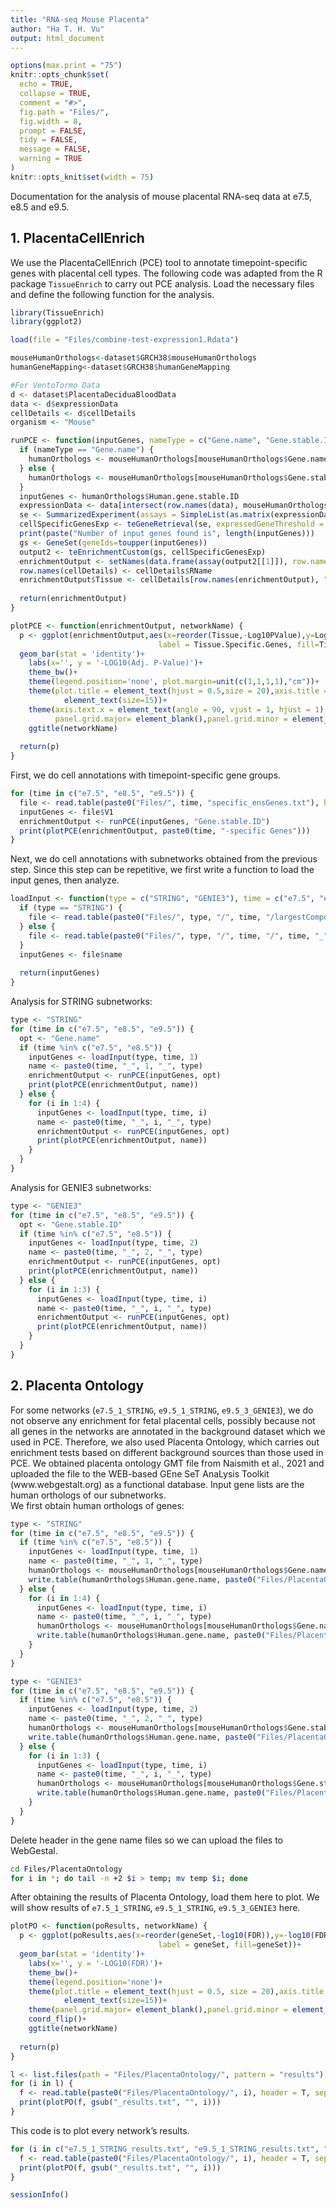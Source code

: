 ```yaml
---
title: "RNA-seq Mouse Placenta"
author: "Ha T. H. Vu"
output: html_document
---
```


```r
options(max.print = "75")
knitr::opts_chunk$set(
  echo = TRUE,
  collapse = TRUE,
  comment = "#>",
  fig.path = "Files/",
  fig.width = 8,
  prompt = FALSE,
  tidy = FALSE,
  message = FALSE,
  warning = TRUE
)
knitr::opts_knit$set(width = 75)
```

Documentation for the analysis of mouse placental RNA-seq data at e7.5, e8.5 and e9.5.

## 1. PlacentaCellEnrich
We use the PlacentaCellEnrich (PCE) tool to annotate timepoint-specific genes with placental cell types. The following code was adapted from the R package `TissueEnrich` to carry out PCE analysis. Load the necessary files and define the following function for the analysis.
```r
library(TissueEnrich)
library(ggplot2)

load(file = "Files/combine-test-expression1.Rdata")

mouseHumanOrthologs<-dataset$GRCH38$mouseHumanOrthologs
humanGeneMapping<-dataset$GRCH38$humanGeneMapping

#For VentoTormo Data
d <- dataset$PlacentaDeciduaBloodData
data <- d$expressionData
cellDetails <- d$cellDetails
organism <- "Mouse"

runPCE <- function(inputGenes, nameType = c("Gene.name", "Gene.stable.ID")) {
  if (nameType == "Gene.name") {
    humanOrthologs <- mouseHumanOrthologs[mouseHumanOrthologs$Gene.name %in% toupper(inputGenes),]
  } else {
    humanOrthologs <- mouseHumanOrthologs[mouseHumanOrthologs$Gene.stable.ID %in% inputGenes,]
  }
  inputGenes <- humanOrthologs$Human.gene.stable.ID
  expressionData <- data[intersect(row.names(data), mouseHumanOrthologs$Human.gene.stable.ID),]
  se <- SummarizedExperiment(assays = SimpleList(as.matrix(expressionData)), rowData = row.names(expressionData), colData = colnames(expressionData))
  cellSpecificGenesExp <- teGeneRetrieval(se, expressedGeneThreshold = 1)
  print(paste("Number of input genes found is", length(inputGenes)))
  gs <- GeneSet(geneIds=toupper(inputGenes))
  output2 <- teEnrichmentCustom(gs, cellSpecificGenesExp)
  enrichmentOutput <- setNames(data.frame(assay(output2[[1]]), row.names = rowData(output2[[1]])[,1]), colData(output2[[1]])[,1])
  row.names(cellDetails) <- cellDetails$RName
  enrichmentOutput$Tissue <- cellDetails[row.names(enrichmentOutput), "CellName"]
  
  return(enrichmentOutput)
}

plotPCE <- function(enrichmentOutput, networkName) {
  p <- ggplot(enrichmentOutput,aes(x=reorder(Tissue,-Log10PValue),y=Log10PValue,
                                 label = Tissue.Specific.Genes, fill=Tissue))+
  geom_bar(stat = 'identity')+
    labs(x='', y = '-LOG10(Adj. P-Value)')+
    theme_bw()+
    theme(legend.position='none', plot.margin=unit(c(1,1,1,1),"cm"))+
    theme(plot.title = element_text(hjust = 0.5,size = 20),axis.title =
            element_text(size=15))+
    theme(axis.text.x = element_text(angle = 90, vjust = 1, hjust = 1),
          panel.grid.major= element_blank(),panel.grid.minor = element_blank())+
    ggtitle(networkName)
  
  return(p)
}
```

First, we do cell annotations with timepoint-specific gene groups.
```r
for (time in c("e7.5", "e8.5", "e9.5")) {
  file <- read.table(paste0("Files/", time, "specific_ensGenes.txt"), header = F)
  inputGenes <- file$V1
  enrichmentOutput <- runPCE(inputGenes, "Gene.stable.ID")
  print(plotPCE(enrichmentOutput, paste0(time, "-specific Genes")))
}
```

Next, we do cell annotations with subnetworks obtained from the previous step. Since this step can be repetitive, we first write a function to load the input genes, then analyze.
```r
loadInput <- function(type = c("STRING", "GENIE3"), time = c("e7.5", "e8.5", "e9.5"), i) {
  if (type == "STRING") {
    file <- read.table(paste0("Files/", type, "/", time, "/largestComponent/", time, "_", i, "/", time, "_", i, "_nodeTable.csv"), sep = ",", header = T)
  } else {
    file <- read.table(paste0("Files/", type, "/", time, "/", time, "_", i, "/", time, "_", i, "_nodeTable.csv"), sep = ",", header = T)
  }
  inputGenes <- file$name
  
  return(inputGenes)
}
```

Analysis for STRING subnetworks:
```r
type <- "STRING"
for (time in c("e7.5", "e8.5", "e9.5")) {
  opt <- "Gene.name"
  if (time %in% c("e7.5", "e8.5")) {
    inputGenes <- loadInput(type, time, 1)
    name <- paste0(time, "_", 1, "_", type)
    enrichmentOutput <- runPCE(inputGenes, opt)
    print(plotPCE(enrichmentOutput, name))
  } else {
    for (i in 1:4) {
      inputGenes <- loadInput(type, time, i)
      name <- paste0(time, "_", i, "_", type)
      enrichmentOutput <- runPCE(inputGenes, opt)
      print(plotPCE(enrichmentOutput, name))
    }
  }
}
```

Analysis for GENIE3 subnetworks:
```r
type <- "GENIE3"
for (time in c("e7.5", "e8.5", "e9.5")) {
  opt <- "Gene.stable.ID"
  if (time %in% c("e7.5", "e8.5")) {
    inputGenes <- loadInput(type, time, 2)
    name <- paste0(time, "_", 2, "_", type)
    enrichmentOutput <- runPCE(inputGenes, opt)
    print(plotPCE(enrichmentOutput, name))
  } else {
    for (i in 1:3) {
      inputGenes <- loadInput(type, time, i)
      name <- paste0(time, "_", i, "_", type)
      enrichmentOutput <- runPCE(inputGenes, opt)
      print(plotPCE(enrichmentOutput, name))
    }
  }
}
```

## 2. Placenta Ontology
For some networks (`e7.5_1_STRING`, `e9.5_1_STRING`, `e9.5_3_GENIE3`), we do not observe any enrichment for fetal placental cells, possibly because not all genes in the networks are annotated in the background dataset which we used in PCE. Therefore, we also used Placenta Ontology, which carries out enrichment tests based on different background sources than those used in PCE. We obtained placenta ontology GMT file from Naismith et al., 2021 and uploaded the file to the WEB-based GEne SeT AnaLysis Toolkit (www.webgestalt.org) as a functional database. Input gene lists are the human orthologs of our subnetworks. <br>
We first obtain human orthologs of genes:
```r
type <- "STRING"
for (time in c("e7.5", "e8.5", "e9.5")) {
  if (time %in% c("e7.5", "e8.5")) {
    inputGenes <- loadInput(type, time, 1)
    name <- paste0(time, "_", 1, "_", type)
    humanOrthologs <- mouseHumanOrthologs[mouseHumanOrthologs$Gene.name %in% toupper(inputGenes),]
    write.table(humanOrthologs$Human.gene.name, paste0("Files/PlacentaOntology/", name, ".txt"), quote = F, row.names = F)
  } else {
    for (i in 1:4) {
      inputGenes <- loadInput(type, time, i)
      name <- paste0(time, "_", i, "_", type)
      humanOrthologs <- mouseHumanOrthologs[mouseHumanOrthologs$Gene.name %in% toupper(inputGenes),]
      write.table(humanOrthologs$Human.gene.name, paste0("Files/PlacentaOntology/", name, ".txt"), quote = F, row.names = F)
    }
  }
}
```
```r
type <- "GENIE3"
for (time in c("e7.5", "e8.5", "e9.5")) {
  if (time %in% c("e7.5", "e8.5")) {
    inputGenes <- loadInput(type, time, 2)
    name <- paste0(time, "_", 2, "_", type)
    humanOrthologs <- mouseHumanOrthologs[mouseHumanOrthologs$Gene.stable.ID %in% inputGenes,]
    write.table(humanOrthologs$Human.gene.name, paste0("Files/PlacentaOntology/", name, ".txt"), quote = F, row.names = F)
  } else {
    for (i in 1:3) {
      inputGenes <- loadInput(type, time, i)
      name <- paste0(time, "_", i, "_", type)
      humanOrthologs <- mouseHumanOrthologs[mouseHumanOrthologs$Gene.stable.ID %in% inputGenes,]
      write.table(humanOrthologs$Human.gene.name, paste0("Files/PlacentaOntology/", name, ".txt"), quote = F, row.names = F)
    }
  }
}
```
Delete header in the gene name files so we can upload the files to WebGestal.
```BASH
cd Files/PlacentaOntology
for i in *; do tail -n +2 $i > temp; mv temp $i; done
```
After obtaining the results of Placenta Ontology, load them here to plot. We will show results of `e7.5_1_STRING`, `e9.5_1_STRING`, `e9.5_3_GENIE3` here.
```r
plotPO <- function(poResults, networkName) {
  p <- ggplot(poResults,aes(x=reorder(geneSet,-log10(FDR)),y=-log10(FDR),
                                 label = geneSet, fill=geneSet))+
  geom_bar(stat = 'identity')+
    labs(x='', y = '-LOG10(FDR)')+
    theme_bw()+
    theme(legend.position='none')+
    theme(plot.title = element_text(hjust = 0.5, size = 20),axis.title =
            element_text(size=15))+
    theme(panel.grid.major= element_blank(),panel.grid.minor = element_blank())+
    coord_flip()+
    ggtitle(networkName)
  
  return(p)
}
```
```r
l <- list.files(path = "Files/PlacentaOntology/", pattern = "results")
for (i in l) {
  f <- read.table(paste0("Files/PlacentaOntology/", i), header = T, sep = "\t")
  print(plotPO(f, gsub("_results.txt", "", i)))
}
```

This code is to plot every network's results.
```r
for (i in c("e7.5_1_STRING_results.txt", "e9.5_1_STRING_results.txt", "e9.5_3_GENIE3_results.txt")) {
  f <- read.table(paste0("Files/PlacentaOntology/", i), header = T, sep = "\t")
  print(plotPO(f, gsub("_results.txt", "", i)))
}
```

```r
sessionInfo()
```